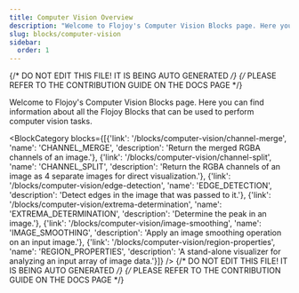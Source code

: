 ```yaml
---
title: Computer Vision Overview
description: "Welcome to Flojoy's Computer Vision Blocks page. Here you can find information about all the Flojoy Blocks that can be used to perform computer vision tasks."
slug: blocks/computer-vision
sidebar:
  order: 1
---
```


{/* DO NOT EDIT THIS FILE! IT IS BEING AUTO GENERATED */}
{/* PLEASE REFER TO THE CONTRIBUTION GUIDE ON THE DOCS PAGE */}


Welcome to Flojoy's Computer Vision Blocks page. Here you can find information about all the Flojoy Blocks that can be used to perform computer vision tasks.

<BlockCategory blocks={[{'link': '/blocks/computer-vision/channel-merge', 'name': 'CHANNEL_MERGE', 'description': 'Return the merged RGBA channels of an image.'}, {'link': '/blocks/computer-vision/channel-split', 'name': 'CHANNEL_SPLIT', 'description': 'Return the RGBA channels of an image as 4 separate images for direct visualization.'}, {'link': '/blocks/computer-vision/edge-detection', 'name': 'EDGE_DETECTION', 'description': 'Detect edges in the image that was passed to it.'}, {'link': '/blocks/computer-vision/extrema-determination', 'name': 'EXTREMA_DETERMINATION', 'description': 'Determine the peak in an image.'}, {'link': '/blocks/computer-vision/image-smoothing', 'name': 'IMAGE_SMOOTHING', 'description': 'Apply an image smoothing operation on an input image.'}, {'link': '/blocks/computer-vision/region-properties', 'name': 'REGION_PROPERTIES', 'description': 'A stand-alone visualizer for analyzing an input array of image data.'}]} />
{/* DO NOT EDIT THIS FILE! IT IS BEING AUTO GENERATED */}
{/* PLEASE REFER TO THE CONTRIBUTION GUIDE ON THE DOCS PAGE */}

